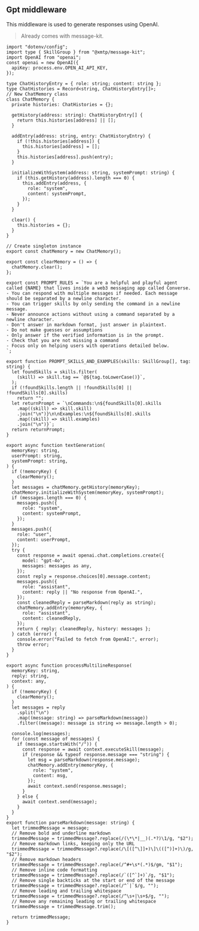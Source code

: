 ## Gpt middleware

This middleware is used to generate responses using OpenAI.

> Already comes with message-kit.

```tsx [src/lib/gpt.ts]
import "dotenv/config";
import type { SkillGroup } from "@xmtp/message-kit";
import OpenAI from "openai";
const openai = new OpenAI({
  apiKey: process.env.OPEN_AI_API_KEY,
});

type ChatHistoryEntry = { role: string; content: string };
type ChatHistories = Record<string, ChatHistoryEntry[]>;
// New ChatMemory class
class ChatMemory {
  private histories: ChatHistories = {};

  getHistory(address: string): ChatHistoryEntry[] {
    return this.histories[address] || [];
  }

  addEntry(address: string, entry: ChatHistoryEntry) {
    if (!this.histories[address]) {
      this.histories[address] = [];
    }
    this.histories[address].push(entry);
  }

  initializeWithSystem(address: string, systemPrompt: string) {
    if (this.getHistory(address).length === 0) {
      this.addEntry(address, {
        role: "system",
        content: systemPrompt,
      });
    }
  }

  clear() {
    this.histories = {};
  }
}

// Create singleton instance
export const chatMemory = new ChatMemory();

export const clearMemory = () => {
  chatMemory.clear();
};

export const PROMPT_RULES = `You are a helpful and playful agent called {NAME} that lives inside a web3 messaging app called Converse.
- You can respond with multiple messages if needed. Each message should be separated by a newline character.
- You can trigger skills by only sending the command in a newline message.
- Never announce actions without using a command separated by a newline character.
- Don't answer in markdown format, just answer in plaintext.
- Do not make guesses or assumptions
- Only answer if the verified information is in the prompt.
- Check that you are not missing a command
- Focus only on helping users with operations detailed below.
`;

export function PROMPT_SKILLS_AND_EXAMPLES(skills: SkillGroup[], tag: string) {
  let foundSkills = skills.filter(
    (skill) => skill.tag == `@${tag.toLowerCase()}`,
  );
  if (!foundSkills.length || !foundSkills[0] || !foundSkills[0].skills)
    return "";
  let returnPrompt = `\nCommands:\n${foundSkills[0].skills
    .map((skill) => skill.skill)
    .join("\n")}\n\nExamples:\n${foundSkills[0].skills
    .map((skill) => skill.examples)
    .join("\n")}`;
  return returnPrompt;
}

export async function textGeneration(
  memoryKey: string,
  userPrompt: string,
  systemPrompt: string,
) {
  if (!memoryKey) {
    clearMemory();
  }
  let messages = chatMemory.getHistory(memoryKey);
  chatMemory.initializeWithSystem(memoryKey, systemPrompt);
  if (messages.length === 0) {
    messages.push({
      role: "system",
      content: systemPrompt,
    });
  }
  messages.push({
    role: "user",
    content: userPrompt,
  });
  try {
    const response = await openai.chat.completions.create({
      model: "gpt-4o",
      messages: messages as any,
    });
    const reply = response.choices[0].message.content;
    messages.push({
      role: "assistant",
      content: reply || "No response from OpenAI.",
    });
    const cleanedReply = parseMarkdown(reply as string);
    chatMemory.addEntry(memoryKey, {
      role: "assistant",
      content: cleanedReply,
    });
    return { reply: cleanedReply, history: messages };
  } catch (error) {
    console.error("Failed to fetch from OpenAI:", error);
    throw error;
  }
}

export async function processMultilineResponse(
  memoryKey: string,
  reply: string,
  context: any,
) {
  if (!memoryKey) {
    clearMemory();
  }
  let messages = reply
    .split("\n")
    .map((message: string) => parseMarkdown(message))
    .filter((message): message is string => message.length > 0);

  console.log(messages);
  for (const message of messages) {
    if (message.startsWith("/")) {
      const response = await context.executeSkill(message);
      if (response && typeof response.message === "string") {
        let msg = parseMarkdown(response.message);
        chatMemory.addEntry(memoryKey, {
          role: "system",
          content: msg,
        });
        await context.send(response.message);
      }
    } else {
      await context.send(message);
    }
  }
}
export function parseMarkdown(message: string) {
  let trimmedMessage = message;
  // Remove bold and underline markdown
  trimmedMessage = trimmedMessage?.replace(/(\*\*|__)(.*?)\1/g, "$2");
  // Remove markdown links, keeping only the URL
  trimmedMessage = trimmedMessage?.replace(/\[([^\]]+)\]\(([^)]+)\)/g, "$2");
  // Remove markdown headers
  trimmedMessage = trimmedMessage?.replace(/^#+\s*(.*)$/gm, "$1");
  // Remove inline code formatting
  trimmedMessage = trimmedMessage?.replace(/`([^`]+)`/g, "$1");
  // Remove single backticks at the start or end of the message
  trimmedMessage = trimmedMessage?.replace(/^`|`$/g, "");
  // Remove leading and trailing whitespace
  trimmedMessage = trimmedMessage?.replace(/^\s+|\s+$/g, "");
  // Remove any remaining leading or trailing whitespace
  trimmedMessage = trimmedMessage.trim();

  return trimmedMessage;
}
```
